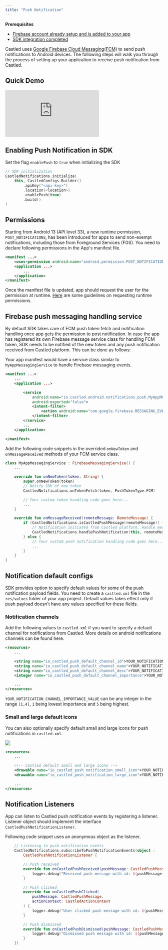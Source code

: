 ```yaml
---
title: "Push Notification"
---
```


<Info>

**Prerequisites**

- [Firebase account already setup and is added to your app](/developer-resources/sdk-integration/android/fcm-setup)
- [SDK integration completed](/developer-resources/sdk-integration/android/getting-started)

</Info>

Castled uses [Google Firebase Cloud Messaging(FCM)](https://firebase.google.com/docs/cloud-messaging) to send push notifications to Android devices. The following steps will walk you through the process of setting up your application
to receive push notification from Castled.

## Quick Demo

<Frame>
  <div style={{ paddingBottom: "64.98194945848375%" }}>
    <iframe
      src="https://www.loom.com/embed/1d11fbebfd58412c8be7fc3c603f80e3"
      frameborder="0"
      webkitallowfullscreen
      mozallowfullscreen
      allowfullscreen
      style={{
        position: "absolute",
        top: 0,
        left: 0,
        width: "100%",
        height: "100%",
      }}
    ></iframe>
  </div>
</Frame>

## Enabling Push Notification in SDK

Set the flag `enablePush` to `true` when initializing the SDK

```kotlin
// SDK initialization
CastledNotifications.initialize(
    this, CastledConfigs.Builder()
        .apiKey("<api-key>")
        .location(<location>)
        .enablePush(true)
        .build()
)
```

## Permissions

Starting from Android 13 (API level 33), a new runtime permission, `POST_NOTIFICATIONS`, has been introduced for apps to send non-exempt notifications, including those from Foreground Services (FGS).
You need to declare following permissions in the App's manifest file.

```xml AndroidManifest.xml
<manifest ...>
    <uses-permission android:name="android.permission.POST_NOTIFICATIONS"/>
    <application ...>
        ...
    </application>
</manifest>
```

Once the manifest file is updated, app should request the user for the permission at runtime.
[Here](https://developer.android.com/training/permissions/requesting) are some guidelines on requesting runtime permissions.

## Firebase push messaging handling service

By default SDK takes care of FCM push token fetch and notification handling once app gets the permission to post notification. In case the app has registered its own Firebase message service class for handling FCM token,
SDK needs to be notified of the new token and any push notification received from Castled platform. This can be done as follows:

Your app manifest would have a service class similar to `MyAppMessagingService` to handle Firebase messaging events.

```xml AndroidManifest.xml
<manifest ...>
    ...
    <application ...>

        <service
            android:name="io.castled.android.notifications.push.MyAppMessagingService"
            android:exported="false">
            <intent-filter>
                <action android:name="com.google.firebase.MESSAGING_EVENT" />
            </intent-filter>
        </service>
        ...
    </application>

</manifest>
```

Add the following code snippets in the overrided `onNewToken` and `onMessageReceived` methods of your FCM service class.

```kotlin MyAppMessagingService.kt
class MyAppMessagingService : FirebaseMessagingService() {
    ...

    override fun onNewToken(token: String) {
        super.onNewToken(token)
        // Notify SDK of new token
        CastledNotifications.onTokenFetch(token, PushTokenType.FCM)

        // Your custom token handling code goes here...
        ...
    }

    override fun onMessageReceived(remoteMessage: RemoteMessage) {
        if (CastledNotifications.isCastledPushMessage(remoteMessage)) {
            // Notification initiated from Castled platform. Handle message payload
            CastledNotifications.handlePushNotification(this, remoteMessage.toCastledPushMessage())
        } else {
            // Your custom push notification handling code goes here...
            ...
        }
    }
}
```

## Notification default configs

SDK provides option to specify default values for some of the push notification
payload fields. You need to create a `castled.xml` file in the `res/values`
folder of your app project. Default values takes effect only if push payload doesn't
have any values specified for these fields.

### Notification channels

Add the following values to `castled.xml` if you want to specify a default
channel for notifications from Castled. More details on android notifications
channels can be found here.

```xml castled.xml
<resources>
    ...

    <string name="io_castled_push_default_channel_id">YOUR_NOTIFICATION_CHANNEL_ID</string>
    <string name="io_castled_push_default_channel_name">YOUR_NOTIFICATION_CHANNEL_NAME</string>
    <string name="io_castled_push_default_channel_desc">YOUR_NOTIFICATION_CHANNEL_DESC</string>
    <integer name="io_castled_push_default_channel_importance">YOUR_NOTIFICATION_CHANNEL_IMPORTANCE_VALUE</integer>

    ...
</resources>
```

`YOUR_NOTIFICATION_CHANNEL_IMPORTANCE_VALUE` can be any integer in the range `[1,4]`, `1` being lowest importance and `5` being highest.

### Small and large default icons

You can also optionally specify default small and large icons for push notifications in `castled.xml`.

<Frame caption="1. small icon 2. large icon">
  <img src="/images/push-1.png" />
</Frame>

```xml castled.xml
<resources>
    ...

    <!-- Castled default small and large icons -->
    <drawable name="io_castled_push_notification_small_icon">YOUR_NOTIFICATION_SMALL_ICON</drawable>
    <drawable name="io_castled_push_notification_large_icon">YOUR_NOTIFICATION_LARGE_ICON</drawable>

    ...
</resources>
```

## Notification Listeners

App can listen to Castled push notification events by registering a listener. Listener object should implement the interface `CastledPushNotificationListener`.

Following code snippet uses an anonymous object as the listener.

```kotlin MyApplicationClass.kt
    // Listening to push notification events
    CastledNotifications.subscribeToPushNotificationEvents(object :
        CastledPushNotificationListener {

        // Push received
        override fun onCastledPushReceived(pushMessage: CastledPushMessage) {
            logger.debug("Received push message with id: ${pushMessage.getNotificationDisplayId()}")
        }

        // Push clicked
        override fun onCastledPushClicked(
            pushMessage: CastledPushMessage,
            actionContext: CastledActionContext
        ) {
            logger.debug("User clicked push message with id: ${pushMessage.getNotificationDisplayId()}")
        }

        // Push dismissed
        override fun onCastledPushDismissed(pushMessage: CastledPushMessage) {
            logger.debug("Dismissed push message with id: ${pushMessage.getNotificationDisplayId()}")
        }
    })

```

